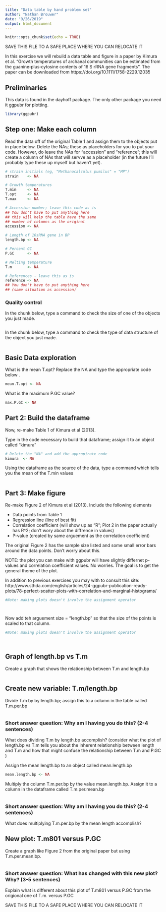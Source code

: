 ```yaml
---
title: "Data table by hand problem set"
author: "Nathan Brouwer"
date: "9/26/2019"
output: html_document
---
```


```r
knitr::opts_chunk$set(echo = TRUE)
```



SAVE THIS FILE TO A SAFE PLACE WHERE YOU CAN RELOCATE IT

In this exercise we will rebuild a data table and figure in a paper by Kimura et al. "Growth temperatures of archaeal communities can be estimated from the guanine‐plus‐cytosine contents of 16 S rRNA gene fragments".  The paper can be downloaded from https://doi.org/10.1111/1758-2229.12035


## Preliminaries

This data is found in the dayhoff package.  The only other package you need it ggpubr for plotting.

```r

library(ggpubr)

```



## Step one: Make each column

Read the data off of the original Table 1 and assign them to the objects put in place below.  Delete the NAs; these as placeholders for you to put your code.  However, do leave the NAs for "accession" and "reference"; this will create a column of NAs that will servve as a placeholder (in the future I'll probably type these up myself but haven't yet). 

```r
# strain initials (eg, "Methanocalculus pumilus" = "MP")
strain    <- NA

# Growth temperatures
T.min     <- NA
T.opt     <- NA
T.max     <- NA

# Accession number; leave this code as is
## You don't have to put anything here
## this will help the table have the same
## number of columns as the original
accession <- NA

# Length of 16sRNA gene in BP
length.bp <- NA

# Percent GC
P.GC      <- NA

# Melting temperature
T.m       <- NA

# References - leave this as is
reference <- NA
## You don't have to put anything here
## (same situation as accession)


```


### Quality control

In the chunk below, type a command to check the size of one of the objects you just made.
```r


```


In the chunk below, type a command to check the type of data structure of the object you just made.
```r


```



## Basic Data exploration

What is the mean T.opt?  Replace the NA and type the appropriate code below .

```r
mean.T.opt <- NA

```

What is the maximum P.GC value?

```r

max.P.GC <- NA

```



## Part 2: Build the dataframe

Now, re-make Table 1 of Kimura et al (2013).

Type in the code necessary to build that dataframe; assign it to an object called "kimura"

```r
# Delete the "NA" and add the appropirate code
kimura  <- NA
```

Using the dataframe as the source of the data, type a command which tells you the mean of the T.min values

```r




```


## Part 3: Make figure

Re-make Figure 2 of Kimura et al (2013).  Include the following elements 

* Data points from Table 1
* Regression line (line of best fit)
* Correlation coefficient (will show up as "R"; Plot 2 in the paper actually has R^2; don't wory about the diffrence in values)
* P-value (created by same arguement as the correlation coefficient)

The original Figure 2 has the sample size listed and some small error bars around the data points.  Don't worry about this.

NOTE: the plot you can make with ggpubr will have slightly differnet p-values and correlation coefficient values.  No worries.  The goal is to get the general theme of the plot.

In addition to previous exercises you may with to consult this site:
http://www.sthda.com/english/articles/24-ggpubr-publication-ready-plots/78-perfect-scatter-plots-with-correlation-and-marginal-histograms/


```r
#Note: making plots doesn't involve the assignment operator




```


Now add teh arguement size = "length.bp" so that the size of the points is scaled to that column.

```r
#Note: making plots doesn't involve the assignment operator




```


## Graph of length.bp vs T.m

Create a graph that shows the relationship between T.m and length.bp

```r




```



## Create new variable: T.m/length.bp


Divide T.m by by length.bp; assign this to a column in the table called T.m.per.bp


```r






```


### Short answer question: Why am I having you do this? (2-4 sentences)

What does dividing T.m by length.bp accomplish?  (consider what the plot of length.bp vs T.m tells you about the inherent relationship between length and T.m and how that might confuse the relationship between T.m and P.GC )





Assign the mean length.bp to an object called mean.length.bp
```r

mean.length.bp <- NA

```


Multiply the column T.m.per.bp by the value mean.length.bp.  Assign it to a column in the dataframe called T.m.per.mean.bp

```r






```



### Short answer question: Why am I having you do this? (2-4 sentences)

What does multiplying T.m.per.bp by the mean length accomplish?




## New plot: T.m801 versus P.GC


Create a graph like Figure 2 from the original paper but using T.m.per.mean.bp.

```r




```



### Short answer question:  What has changed with this new plot? Why? (3-5 sentences)

Explain what is different about this plot of T.m801 versus P.GC from the origional one of T.m. versus P.GC



SAVE THIS FILE TO A SAFE PLACE WHERE YOU CAN RELOCATE IT
